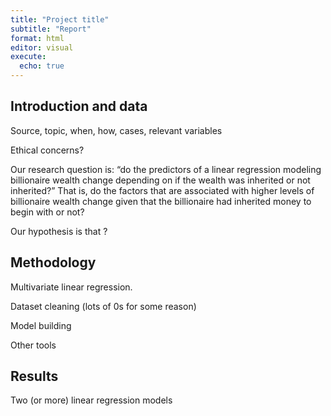 ```yaml
---
title: "Project title"
subtitle: "Report"
format: html
editor: visual
execute:
  echo: true
---
```


## Introduction and data

Source, topic, when, how, cases, relevant variables

Ethical concerns?

Our research question is: "do the predictors of a linear regression modeling billionaire wealth change depending on if the wealth was inherited or not inherited?" That is, do the factors that are associated with higher levels of billionaire wealth change given that the billionaire had inherited money to begin with or not?

Our hypothesis is that ?

## Methodology

Multivariate linear regression.

Dataset cleaning (lots of 0s for some reason)

Model building

Other tools

## Results

Two (or more) linear regression models
